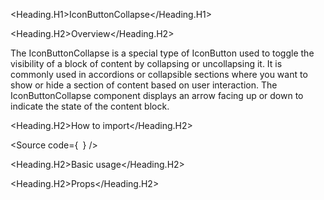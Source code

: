 

<Meta of={Stories} />

<Heading.H1>IconButtonCollapse</Heading.H1>

<Heading.H2>Overview</Heading.H2>

The IconButtonCollapse is a special type of IconButton
used to toggle the visibility
of a block of content by collapsing or uncollapsing it.
It is commonly used in accordions or collapsible sections where you
want to show or hide a section of content based on user interaction.
The IconButtonCollapse component displays an arrow facing up or down
to indicate the state of the content block.

<Heading.H2>How to import</Heading.H2>

<Source
  code={`
`}
/>

<Heading.H2>Basic usage</Heading.H2>

<Canvas of={Stories.Base} />

<Heading.H2>Props</Heading.H2>

<ArgTypes of={Stories} />
